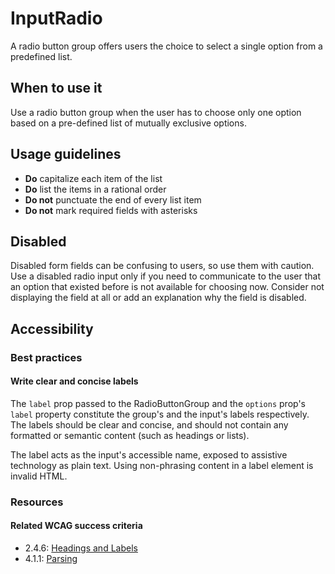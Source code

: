 
<Meta of={Stories} />

# InputRadio

A radio button group offers users the choice to select a single option from a predefined list.

<Canvas withToolbar={true} of={Stories.Base} />
<Controls />

## When to use it

Use a radio button group when the user has to choose only one option based on a pre-defined list of mutually exclusive options.

## Usage guidelines

- **Do** capitalize each item of the list
- **Do** list the items in a rational order
- **Do not** punctuate the end of every list item
- **Do not** mark required fields with asterisks

## Disabled

Disabled form fields can be confusing to users, so use them with caution. Use a disabled radio input only if you need to communicate to the user that an option that existed before is not available for choosing now. Consider not displaying the field at all or add an explanation why the field is disabled.

<Canvas of={Stories.Disabled} />

## Accessibility

### Best practices

#### Write clear and concise labels

The `label` prop passed to the RadioButtonGroup and the `options` prop's `label` property constitute the group's and the input's labels respectively. The labels should be clear and concise, and should not contain any formatted or semantic content (such as headings or lists).

The label acts as the input's accessible name, exposed to assistive technology as plain text. Using non-phrasing content in a label element is invalid HTML.

### Resources

#### Related WCAG success criteria

- 2.4.6: [Headings and Labels](https://www.w3.org/WAI/WCAG21/Understanding/headings-and-labels.html)
- 4.1.1: [Parsing](https://www.w3.org/WAI/WCAG21/Understanding/parsing)
